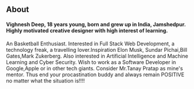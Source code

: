 ## About

#### Vighnesh Deep, 18 years young, born and grew up in India, Jamshedpur. Highly motivated creative designer with high interest of learning.

An Basketball Enthusiast. Interested in Full Stack Web Development, 
a technology freak, a travelling lover.Inspiration Elon Musk, Sundar Pichai,Bill Gates,Mark Zukerberg.
 Also interested in Artificial Intelligence and Machine Learning and Cyber Security. 
 Wish to work as a Software Developer in Google,Apple or in other tech giants. 
 Consider Mr.Tanay Pratap as mine's mentor. 
 Thus end your procastination buddy and always remain POSITIVE no matter what the situation is!!!!